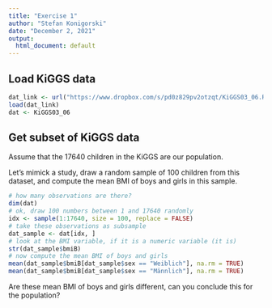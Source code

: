```yaml
---
title: "Exercise 1"
author: "Stefan Konigorski"
date: "December 2, 2021"
output:
  html_document: default
---
```


## Load KiGGS data

```r
dat_link <- url("https://www.dropbox.com/s/pd0z829pv2otzqt/KiGGS03_06.RData?dl=1")
load(dat_link)
dat <- KiGGS03_06
```

## Get subset of KiGGS data

Assume that the 17640 children in the KiGGS are our population. 

Let's mimick a study, draw a random sample of 100 children from this dataset, and compute the mean BMI of boys and girls in this sample.

```r
# how many observations are there?
dim(dat)
# ok, draw 100 numbers between 1 and 17640 randomly
idx <- sample(1:17640, size = 100, replace = FALSE)
# take these observations as subsample
dat_sample <- dat[idx, ]
# look at the BMI variable, if it is a numeric variable (it is)
str(dat_sample$bmiB)
# now compute the mean BMI of boys and girls
mean(dat_sample$bmiB[dat_sample$sex == "Weiblich"], na.rm = TRUE)
mean(dat_sample$bmiB[dat_sample$sex == "Männlich"], na.rm = TRUE)
```

Are these mean BMI of boys and girls different, can you conclude this for the population?

